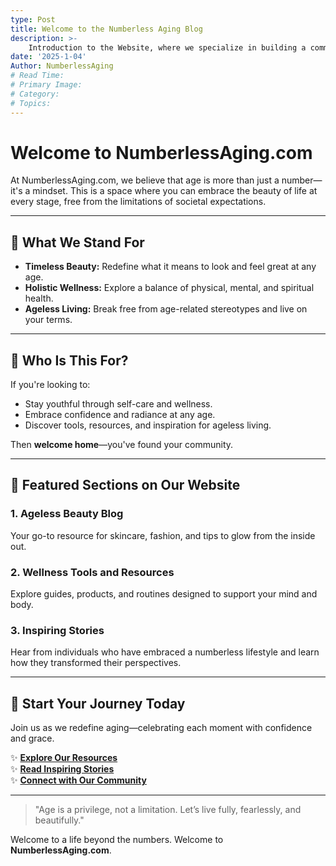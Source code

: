 ```yaml
---
type: Post
title: Welcome to the Numberless Aging Blog
description: >-
    Introduction to the Website, where we specialize in building a community with the agless.
date: '2025-1-04'
Author: NumberlessAging
# Read Time:
# Primary Image:
# Category:
# Topics:
---
```




# Welcome to **NumberlessAging.com**  

At NumberlessAging.com, we believe that age is more than just a number—it's a mindset. This is a space where you can embrace the beauty of life at every stage, free from the limitations of societal expectations.  

---

## 🌱 What We Stand For  
- **Timeless Beauty:** Redefine what it means to look and feel great at any age.  
- **Holistic Wellness:** Explore a balance of physical, mental, and spiritual health.  
- **Ageless Living:** Break free from age-related stereotypes and live on your terms.  

---

## 🎯 Who Is This For?  
If you're looking to:  
- Stay youthful through self-care and wellness.  
- Embrace confidence and radiance at any age.  
- Discover tools, resources, and inspiration for ageless living.  

Then **welcome home**—you've found your community.  

---


## 🌟 Featured Sections on Our Website  
### 1. **Ageless Beauty Blog**  
Your go-to resource for skincare, fashion, and tips to glow from the inside out.  

### 2. **Wellness Tools and Resources**  
Explore guides, products, and routines designed to support your mind and body.  

### 3. **Inspiring Stories**  
Hear from individuals who have embraced a numberless lifestyle and learn how they transformed their perspectives.

---

## 🧭 Start Your Journey Today  
Join us as we redefine aging—celebrating each moment with confidence and grace.  

✨ **[Explore Our Resources](#)**  
✨ **[Read Inspiring Stories](#)**  
✨ **[Connect with Our Community](#)**  

---

> "Age is a privilege, not a limitation. Let’s live fully, fearlessly, and beautifully."  

Welcome to a life beyond the numbers. Welcome to **NumberlessAging.com**.  